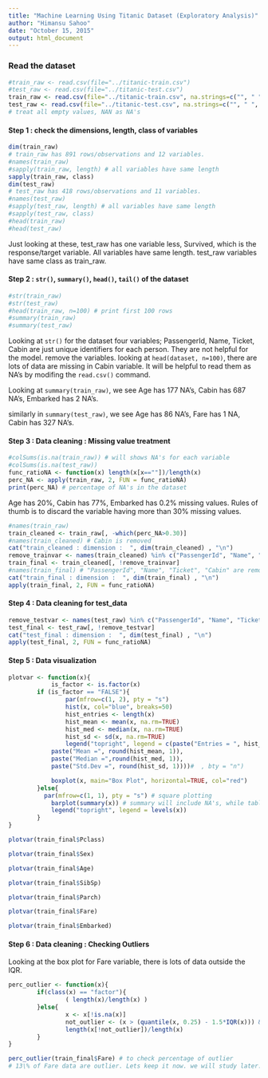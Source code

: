 ```yaml
---
title: "Machine Learning Using Titanic Dataset (Exploratory Analysis)"
author: "Himansu Sahoo"
date: "October 15, 2015"
output: html_document
---
```


### Read the dataset
```r
#train_raw <- read.csv(file="../titanic-train.csv")
#test_raw <- read.csv(file="../titanic-test.csv")
train_raw <- read.csv(file="../titanic-train.csv", na.strings=c("", " ", "NA", "NAN"))
test_raw <- read.csv(file="../titanic-test.csv", na.strings=c("", " ", "NA", "NAN"))
# treat all empty values, NAN as NA's
```

#### Step 1 : check the dimensions, length, class of variables
```r
dim(train_raw)
# train_raw has 891 rows/observations and 12 variables.
#names(train_raw)
#sapply(train_raw, length) # all variables have same length
sapply(train_raw, class)
dim(test_raw)
# test_raw has 418 rows/observations and 11 variables.
#names(test_raw)
#sapply(test_raw, length) # all variables have same length
#sapply(test_raw, class)
#head(train_raw)
#head(test_raw)
```
Just looking at these, test\_raw has one variable less, Survived, which is the response/target variable. All variables have same length. test\_raw variables have same class as train\_raw.

#### Step 2 : `str()`, `summary()`, `head()`, `tail()` of the dataset
```r
#str(train_raw)
#str(test_raw)
#head(train_raw, n=100) # print first 100 rows
#summary(train_raw)
#summary(test_raw)
```

Looking at `str()` for the dataset four variables; PassengerId, Name, Ticket, Cabin are just unique identifiers for each person. They are not helpful for the model. remove the variables.
looking at `head(dataset, n=100)`, there are lots of data are missing in Cabin variable.
It will be helpful to read them as NA's by modifing the `read.csv()` command.

Looking at `summary(train_raw)`, we see Age has 177 NA's, Cabin has 687 NA's, Embarked has 2 NA's.

similarly in `summary(test_raw)`, we see Age has 86 NA's, Fare has 1 NA, Cabin has 327 NA's.

#### Step 3 : Data cleaning : Missing value treatment
```r
#colSums(is.na(train_raw)) # will shows NA's for each variable
#colSums(is.na(test_raw))
func_ratioNA <- function(x) length(x[x==""])/length(x)
perc_NA <- apply(train_raw, 2, FUN = func_ratioNA)
print(perc_NA) # percentage of NA's in the dataset
```

Age has 20\%, Cabin has 77\%, Embarked has 0.2\% missing values. Rules of thumb is to discard the variable having more than 30\% missing values.

```r
#names(train_raw)
train_cleaned <- train_raw[, -which(perc_NA>0.30)]
#names(train_cleaned) # Cabin is removed
cat("train_cleaned : dimension :  ", dim(train_cleaned) , "\n")
remove_trainvar <- names(train_cleaned) %in% c("PassengerId", "Name", "Ticket", "Cabin")
train_final <- train_cleaned[, !remove_trainvar]
#names(train_final) # "PassengerId", "Name", "Ticket", "Cabin" are removed
cat("train_final : dimension :  ", dim(train_final) , "\n")
apply(train_final, 2, FUN = func_ratioNA)
```

#### Step 4 : Data cleaning for test\_data
```r
remove_testvar <- names(test_raw) %in% c("PassengerId", "Name", "Ticket", "Cabin")
test_final <- test_raw[, !remove_testvar]
cat("test_final : dimension :  ", dim(test_final) , "\n")
apply(test_final, 2, FUN = func_ratioNA)
```

#### Step 5 : Data visualization

```r
plotvar <- function(x){
            is_factor <- is.factor(x)
        if (is_factor == "FALSE"){
                par(mfrow=c(1, 2), pty = "s")
                hist(x, col="blue", breaks=50)
                hist_entries <- length(x)
                hist_mean <- mean(x, na.rm=TRUE)
                hist_med <- median(x, na.rm=TRUE)
                hist_sd <- sd(x, na.rm=TRUE)
                legend("topright", legend = c(paste("Entries = ", hist_entries), 
            paste("Mean =", round(hist_mean, 1)),
            paste("Median =",round(hist_med, 1)),
            paste("Std.Dev =", round(hist_sd, 1))))#  , bty = "n")

            boxplot(x, main="Box Plot", horizontal=TRUE, col="red")
        }else{
          par(mfrow=c(1, 1), pty = "s") # square plotting
            barplot(summary(x)) # summary will include NA's, while table don't
            legend("topright", legend = levels(x))          
        }
}

```

```r
plotvar(train_final$Pclass)
```
```r
plotvar(train_final$Sex)
```
```r
plotvar(train_final$Age)
```
```r
plotvar(train_final$SibSp)
```
```r
plotvar(train_final$Parch)
```
```r
plotvar(train_final$Fare)
```
```r
plotvar(train_final$Embarked)
```

#### Step 6 : Data cleaning : Checking Outliers
Looking at the box plot for Fare variable, there is lots of data outside the IQR.

```r
perc_outlier <- function(x){
        if(class(x) == "factor"){
                ( length(x)/length(x) )
        }else{
                x <- x[!is.na(x)]
                not_outlier <- (x > (quantile(x, 0.25) - 1.5*IQR(x))) & (x< (quantile(x, 0.75) + 1.5*IQR(x)))
                length(x[!not_outlier])/length(x)
        }
}
```

```r
perc_outlier(train_final$Fare) # to check percentage of outlier
# 13\% of Fare data are outlier. Lets keep it now. we will study later.
```










